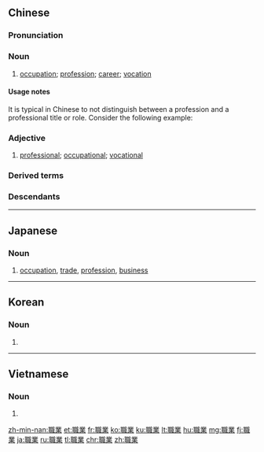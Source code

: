 {{also|职业}}
==Chinese==
{{zh-forms|s=职业}}

===Pronunciation===
{{zh-pron
|m=zhíyè
|ma=y
|c=zik1 jip6
|h=pfs=chṳt-ngia̍p
|md=cék-ngiĕk
|mn=chit-gia̍p
|w=4tseq nyiq
|cat=n,a
}}

===Noun===
{{zh-noun}}

# [[occupation]]; [[profession]]; [[career]]; [[vocation]]
#: {{zh-x|職業 前景|'''career''' prospects}}

====Usage notes====
It is typical in Chinese to not distinguish between a profession and a professional title or role. Consider the following example:
:{{zh-x|他 的 職業 是 醫生。|He is a doctor by profession. (lit. "His profession is doctor.")}}

===Adjective===
{{zh-adj}}

# {{lb|zh|attributive}} [[professional]]; [[occupational]]; [[vocational]]
#: {{zh-x|職業 健康 安全|'''occupational''' health and safety}}

===Derived terms===
{{zh-der|擇業|職業病|職業大學|職業道德|職業高中|職業化|職業教育|職業介紹所|職業培訓|職業學校|職業裝}}

===Descendants===
{{CJKV||しょくぎょう|직업}}

{{zh-cat|Elementary}}

----

==Japanese==
{{ja-kanjitab|しょく|ぎょう|yomi=on}}

===Noun===
{{ja-noun|しょくぎょう}}

# [[occupation]], [[trade]], [[profession]], [[business]]

----

==Korean==
{{ko-hanjatab}}

===Noun===
{{ko-noun|hj|hangeul=직업}}

# {{hanja form of|직업|[[job]], [[work]], [[occupation]], [[vocation]], [[profession]], [[trade]]}}

----

==Vietnamese==
{{vi-hantutab}}

===Noun===
{{vi-hantu}}

# {{han tu form of|chức nghiệp|[[career]], [[profession]]}}

[[zh-min-nan:職業]]
[[et:職業]]
[[fr:職業]]
[[ko:職業]]
[[ku:職業]]
[[lt:職業]]
[[hu:職業]]
[[mg:職業]]
[[fj:職業]]
[[ja:職業]]
[[ru:職業]]
[[tl:職業]]
[[chr:職業]]
[[zh:職業]]